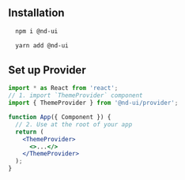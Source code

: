 
<Meta title="Getting Started/Installation" />

## Installation

```bash
  npm i @nd-ui
```

```bash
  yarn add @nd-ui
```

## Set up Provider

```jsx
import * as React from 'react';
// 1. import `ThemeProvider` component
import { ThemeProvider } from '@nd-ui/provider';

function App({ Component }) {
  // 2. Use at the root of your app
  return (
    <ThemeProvider>
      <>...</>
    </ThemeProvider>
  );
}
```
